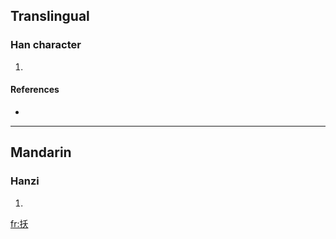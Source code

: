 ==Translingual==

===Han character===
{{Han char|rn=64|rad=手|as=04|sn=7|four=5203<sub>4</sub>|canj=手竹大 (QHK), X手竹大 (XQHK)}}

# {{defn|Han|sort=手04}}

====References====
* {{Han ref|kx=0419.090|dkj=11842|dj=0766.020|hdz=31838.030|uh=6277|ud=25207|bh=CAF3|bd=51955}}

----

==Mandarin==

===Hanzi===
{{cmn-hanzi|pin=[[ào]] ([[ao4]]), [[jié]] ([[jie2]]), [[zhì]] ([[zhi4]])|wg=ao<sup>4</sup>, chieh<sup>2</sup>, chih<sup>4</sup>}}

# {{defn|Mandarin}}

[[fr:扷]]